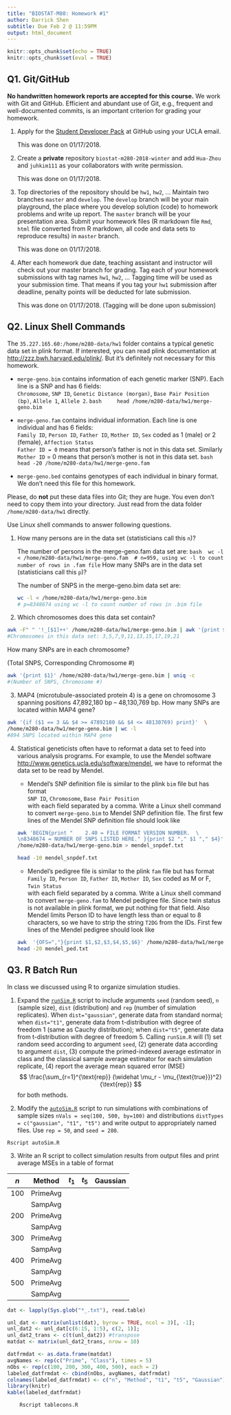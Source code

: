 ```yaml
---
title: "BIOSTAT-M80: Homework #1"
author: Darrick Shen
subtitle: Due Feb 2 @ 11:59PM
output: html_document
---
```



```r
knitr::opts_chunk$set(echo = TRUE)
knitr::opts_chunk$set(eval = TRUE)
```

## Q1. Git/GitHub

**No handwritten homework reports are accepted for this course.** We work with Git and GitHub. Efficient and abundant use of Git, e.g., frequent and well-documented commits, is an important criterion for grading your homework.

1. Apply for the [Student Developer Pack](https://education.github.com/pack) at GitHub using your UCLA email.

    This was done on 01/17/2018.

2. Create a **private** repository `biostat-m280-2018-winter` and add `Hua-Zhou` and `juhkim111` as your collaborators with write permission.

    This was done on 01/17/2018.

3. Top directories of the repository should be `hw1`, `hw2`, ... Maintain two branches `master` and `develop`. The `develop` branch will be your main playground, the place where you develop solution (code) to homework problems and write up report. The `master` branch will be your presentation area. Submit your homework files (R markdown file `Rmd`, `html` file converted from R markdown, all code and data sets to reproduce results) in `master` branch.

    This was done on 01/17/2018.

4. After each homework due date, teaching assistant and instructor will check out your master branch for grading. Tag each of your homework submissions with tag names `hw1`, `hw2`, ... Tagging time will be used as your submission time. That means if you tag your `hw1` submission after deadline, penalty points will be deducted for late submission.

    This was done on 01/17/2018. (Tagging will be done upon submission)
    
## Q2. Linux Shell Commands

The `35.227.165.60:/home/m280-data/hw1` folder contains a typical genetic data set in plink format. If interested, you can read plink documentation at <http://zzz.bwh.harvard.edu/plink/>. But it's definitely not necessary for this homework.

- `merge-geno.bim` contains information of each genetic marker (SNP). Each line is a SNP and has 6 fields:  
`Chromosome`, `SNP ID`, `Genetic Distance (morgan)`, `Base Pair Position (bp)`, `Allele 1`, `Allele 2`.
    ```bash
    head /home/m280-data/hw1/merge-geno.bim
    ```

- `merge-geno.fam` contains individual information. Each line is one individual and has 6 fields:  
`Family ID`, `Person ID`, `Father ID`, `Mother ID`, `Sex` coded as 1 (male) or 2 (female), `Affection Status`  
`Father ID = 0` means that person's father is not in this data set. Similarly `Mother ID` = 0 means that person's mother is not in this data set.
    ```bash
    head -20 /home/m280-data/hw1/merge-geno.fam
    ```

- `merge-geno.bed` contains genotypes of each individual in binary format. We don't need this file for this homework.

Please, do **not** put these data files into Git; they are huge. You even don't need to copy them into your directory. Just read from the data folder `/home/m280-data/hw1` directly.

Use Linux shell commands to answer following questions. 

1. How many persons are in the data set (statisticians call this `n`)?

    The number of persons in the merge-geno.fam data set are:
    ```bash
    wc -l < /home/m280-data/hw1/merge-geno.fam
    # n=959, using wc -l to count number of rows in .fam file
    ```
How many SNPs are in the data set (statisticians call this `p`)?
    
    The number of SNPS in the merge-geno.bim data set are:

    ```bash
    wc -l < /home/m280-data/hw1/merge-geno.bim
    # p=8348674 using wc -l to count number of rows in .bim file
    ```
2. Which chromosomes does this data set contain? 
```bash
awk -F" " '!_[$1]++' /home/m280-data/hw1/merge-geno.bim | awk '{print $1}'
#Chromosomes in this data set: 3,5,7,9,11,13,15,17,19,21
```
How many SNPs are in each chromosome?

(Total SNPS, Corresponding Chromosome #)
```bash
awk '{print $1}' /home/m280-data/hw1/merge-geno.bim | uniq -c 
#(Number of SNPS, Chromosome #)
```

3. MAP4 (microtubule-associated protein 4) is a gene on chromosome 3 spanning positions 47,892,180 bp -- 48,130,769 bp. How many SNPs are located within MAP4 gene?
```bash
awk '{if ($1 == 3 && $4 >= 47892180 && $4 <= 48130769) print}'  \
/home/m280-data/hw1/merge-geno.bim | wc -l
#894 SNPS located within MAP4 gene
```


4. Statistical geneticists often have to reformat a data set to feed into various analysis programs. For example, to use the Mendel software <http://www.genetics.ucla.edu/software/mendel>, we have to reformat the data set to be read by Mendel.

      - Mendel's SNP definition file is similar to the plink `bim` file but has format  
      `SNP ID`, `Chromosome`, `Base Pair Position`  
      with each field separated by a comma. Write a Linux shell command to convert `merge-geno.bim` to Mendel SNP definition file. The first few lines of the Mendel SNP definition file should look like
    ```bash
    
    awk 'BEGIN{print "    2.40 = FILE FORMAT VERSION NUMBER.  \
    \n8348674 = NUMBER OF SNPS LISTED HERE." }{print $2 "," $1 "," $4}'  \
    /home/m280-data/hw1/merge-geno.bim > mendel_snpdef.txt

    head -10 mendel_snpdef.txt
    ```

    
    - Mendel's pedigree file is similar to the plink `fam` file but has format  
    `Family ID`, `Person ID`, `Father ID`, `Mother ID`, `Sex` coded as M or F, `Twin Status`  
    with each field separated by a comma. Write a Linux shell command to convert `merge-geno.fam` to Mendel pedigree file. Since twin status is not available in plink format, we put nothing for that field. Also Mendel limits Person ID to have length less than or equal to 8 characters, so we have to strip the string `T2DG` from the IDs. First few lines of the Mendel pedigree should look like
    ```bash
    
awk  '{OFS=","}{print $1,$2,$3,$4,$5,$6}' /home/m280-data/hw1/merge-geno.fam|sed 's/,1/,M/'| sed 's/,2/,F/'| sed 's/,0/,/g' |sed 's/T2DG//g' > mendel_ped.txt 
    head -20 mendel_ped.txt
    
    ```


## Q3. R Batch Run

In class we discussed using R to organize simulation studies. 

1. Expand the [`runSim.R`](http://hua-zhou.github.io/teaching/biostatm280-2018winter/slides/02-linux/runSim.R) script to include arguments `seed` (random seed), `n` (sample size), `dist` (distribution) and `rep` (number of simulation replicates). When `dist="gaussian"`, generate data from standard normal; when `dist="t1"`, generate data from t-distribution with degree of freedom 1 (same as Cauchy distribution); when `dist="t5"`, generate data from t-distribution with degree of freedom 5. Calling `runSim.R` will (1) set random seed according to argument `seed`, (2) generate data according to argument `dist`, (3) compute the primed-indexed average estimator in class and the classical sample average estimator for each simulation replicate, (4) report the average mean squared error (MSE)
$$
  \frac{\sum_{r=1}^{\text{rep}} (\widehat \mu_r - \mu_{\text{true}})^2}{\text{rep}}
$$
for both methods.



2. Modify the [`autoSim.R`](http://hua-zhou.github.io/teaching/biostatm280-2018winter/slides/02-linux/autoSim.R) script to run simulations with combinations of sample sizes `nVals = seq(100, 500, by=100)` and distributions `distTypes = c("gaussian", "t1", "t5")` and write output to appropriately named files. Use `rep = 50`, and `seed = 280`. 
```bash
Rscript autoSim.R
```

3. Write an R script to collect simulation results from output files and print average MSEs in a table of format

| $n$ | Method   | $t_1$ | $t_5$ | Gaussian |
|-----|----------|-------|-------|----------|
| 100 | PrimeAvg |       |       |          |
|     | SampAvg  |       |       |          |
| 200 | PrimeAvg |       |       |          |
|     | SampAvg  |       |       |          |
| 300 | PrimeAvg |       |       |          |
|     | SampAvg  |       |       |          |
| 400 | PrimeAvg |       |       |          |
|     | SampAvg  |       |       |          |
| 500 | PrimeAvg |       |       |          |
|     | SampAvg  |       |       |          |

```r
dat <- lapply(Sys.glob("*_.txt"), read.table)

unl_dat <- matrix(unlist(dat), byrow = TRUE, ncol = 3)[, -1]; 
unl_dat2 <- unl_dat[c(6:15, 1:5), c(2, 1)]; 
unl_dat2_trans <- c(t(unl_dat2)) #transpose
matdat <- matrix(unl_dat2_trans, nrow = 10)

datfrmdat <- as.data.frame(matdat)
avgNames <- rep(c("Prime", "Class"), times = 5)
nObs <- rep(c(100, 200, 300, 400, 500), each = 2)
labeled_datfrmdat <- cbind(nObs, avgNames, datfrmdat)
colnames(labeled_datfrmdat) <- c("n", "Method", "t1", "t5", "Gaussian")
library(knitr)
kable(labeled_datfrmdat)

```



```bash
    Rscript tablecons.R
```

